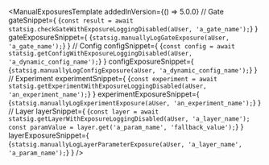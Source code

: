 

<ManualExposuresTemplate
  addedInVersion={() => <span>5.0.0</span>}
  // Gate
  gateSnippet={
    <CodeBlock language="jsx">
      {`const result = await statsig.checkGateWithExposureLoggingDisabled(aUser, 'a_gate_name');`}
    </CodeBlock>
  }
  gateExposureSnippet={
    <CodeBlock language="jsx">
      {`statsig.manuallyLogGateExposure(aUser, 'a_gate_name');`}
    </CodeBlock>
  }
  // Config
  configSnippet={
    <CodeBlock language="jsx">
      {`const config = await statsig.getConfigWithExposureLoggingDisabled(aUser, 'a_dynamic_config_name');`}
    </CodeBlock>
  }
  configExposureSnippet={
    <CodeBlock language="jsx">
      {`statsig.manuallyLogConfigExposure(aUser, 'a_dynamic_config_name');`}
    </CodeBlock>
  }
  // Experiment
  experimentSnippet={
    <CodeBlock language="jsx">
      {`const experiment = await statsig.getExperimentWithExposureLoggingDisabled(aUser, 'an_experiment_name');`}
    </CodeBlock>
  }
  experimentExposureSnippet={
    <CodeBlock language="jsx">
      {`statsig.manuallyLogExperimentExposure(aUser, 'an_experiment_name');`}
    </CodeBlock>
  }
  // Layer
  layerSnippet={
    <CodeBlock language="jsx">
      {`const layer = await statsig.getLayerWithExposureLoggingDisabled(aUser, 'a_layer_name');
const paramValue = layer.get('a_param_name', 'fallback_value');`}
    </CodeBlock>
  }
  layerExposureSnippet={
    <CodeBlock language="jsx">
      {`statsig.manuallyLogLayerParameterExposure(aUser, 'a_layer_name', 'a_param_name');`}
    </CodeBlock>
  }
/>
